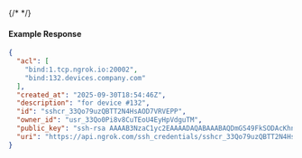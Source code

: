 {/* <!-- Code generated for API Clients. DO NOT EDIT. --> */}

#### Example Response
```json
{
  "acl": [
    "bind:1.tcp.ngrok.io:20002",
    "bind:132.devices.company.com"
  ],
  "created_at": "2025-09-30T18:54:46Z",
  "description": "for device #132",
  "id": "sshcr_33Qo79uzQBTT2N4HsAOD7VRVEPP",
  "owner_id": "usr_33Qo0Pi8v8CuTEoU4EyHpVdguTM",
  "public_key": "ssh-rsa AAAAB3NzaC1yc2EAAAADAQABAAABAQDmGS49FkSODAcKhn3+/47DW2zEn19BZvzRQ8RZjL3v6hCIX2qXfsFK35EGxNI0wV23H4xXC2gVRPHKU71YnCb50tad3yMBTM6+2yfGsEDasEH/anmBLclChKvuGiT547RskZlpbAbdq3GvbzmY+R/2EBRMOiObpc8XmSzKAd05j28kqN0+rZO65SWId0MXdvJdSCSAnuRqBNd/aXKlu8hBPDcgwbT2lMkuR+ApoBS2FLRBOiQyt2Ol0T7Uuf7lTLlazpGB3uTw5zFYUNXkuuI6cAP8QYuY1Bne/hNrG8t3Aw9a1yc2C4Fz1hJ/4OMRxTQ8SUQf+Rmxs8DryMlMFJ8r device132@example.com",
  "uri": "https://api.ngrok.com/ssh_credentials/sshcr_33Qo79uzQBTT2N4HsAOD7VRVEPP"
}

```